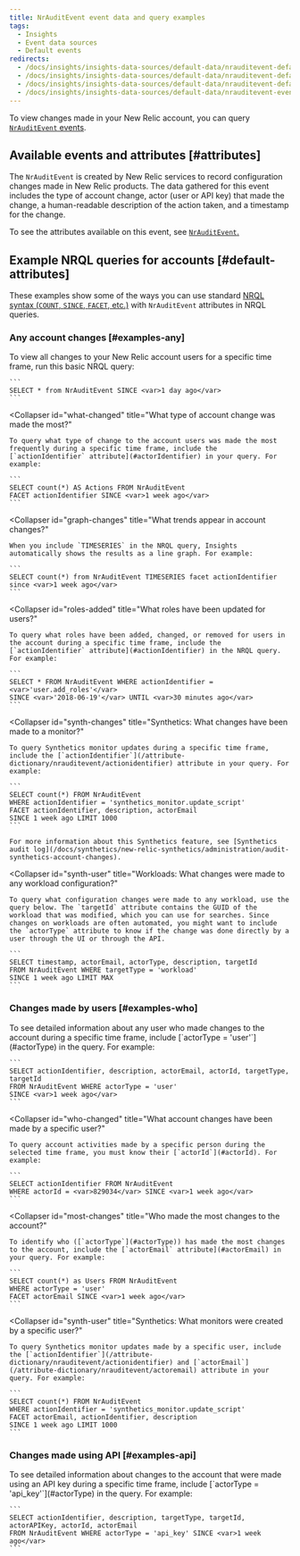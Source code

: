 ```yaml
---
title: NrAuditEvent event data and query examples
tags:
  - Insights
  - Event data sources
  - Default events
redirects:
  - /docs/insights/insights-data-sources/default-data/nrauditevent-default-custom-attributes-insights
  - /docs/insights/insights-data-sources/default-data/nrauditevent-default-attributes-insights
  - /docs/insights/insights-data-sources/default-data/nrauditevent-default-attributes-examples
  - /docs/insights/insights-data-sources/default-data/nrauditevent-event-data-query-examples
---
```


To view changes made in your New Relic account, you can query [`NrAuditEvent` events](/docs/insights/use-insights-ui/manage-account-data/query-account-audit-logs-nrauditevent).

## Available events and attributes [#attributes]

The `NrAuditEvent` is created by New Relic services to record configuration changes made in New Relic products. The data gathered for this event includes the type of account change, actor (user or API key) that made the change, a human-readable description of the action taken, and a timestamp for the change.

To see the attributes available on this event, see [`NrAuditEvent`.](https://docs.newrelic.com/attribute-dictionary?attribute_name=&events_tids%5B%5D=8287)

## Example NRQL queries for accounts [#default-attributes]

These examples show some of the ways you can use standard [NRQL syntax (`COUNT`, `SINCE`, `FACET`, etc.)](/docs/insights/nrql-new-relic-query-language/nrql-resources/nrql-syntax-components-functions#sel-since) with `NrAuditEvent` attributes in NRQL queries.

### Any account changes [#examples-any]

<CollapserGroup>
  <Collapser
    id="all-changes"
    title="What changes have been made to the New Relic account?"
  >
    To view all changes to your New Relic account users for a specific time frame, run this basic NRQL query:

    ```
    SELECT * from NrAuditEvent SINCE <var>1 day ago</var>
    ```
  </Collapser>

  <Collapser
    id="what-changed"
    title="What type of account change was made the most?"
  >
    To query what type of change to the account users was made the most frequently during a specific time frame, include the [`actionIdentifier` attribute](#actorIdentifier) in your query. For example:

    ```
    SELECT count(*) AS Actions FROM NrAuditEvent 
    FACET actionIdentifier SINCE <var>1 week ago</var>
    ```
  </Collapser>

  <Collapser
    id="graph-changes"
    title="What trends appear in account changes?"
  >
    When you include `TIMESERIES` in the NRQL query, Insights automatically shows the results as a line graph. For example:

    ```
    SELECT count(*) from NrAuditEvent TIMESERIES facet actionIdentifier since <var>1 week ago</var>
    ```
  </Collapser>

  <Collapser
    id="roles-added"
    title="What roles have been updated for users?"
  >
    To query what roles have been added, changed, or removed for users in the account during a specific time frame, include the [`actionIdentifier` attribute](#actionIdentifier) in the NRQL query. For example:

    ```
    SELECT * FROM NrAuditEvent WHERE actionIdentifier = <var>'user.add_roles'</var> 
    SINCE <var>'2018-06-19'</var> UNTIL <var>30 minutes ago</var>
    ```
  </Collapser>

  <Collapser
    id="synth-changes"
    title="Synthetics: What changes have been made to a monitor?"
  >
    To query Synthetics monitor updates during a specific time frame, include the [`actionIdentifier`](/attribute-dictionary/nrauditevent/actionidentifier) attribute in your query. For example:

    ```
    SELECT count(*) FROM NrAuditEvent 
    WHERE actionIdentifier = 'synthetics_monitor.update_script' 
    FACET actionIdentifier, description, actorEmail 
    SINCE 1 week ago LIMIT 1000
    ```

    For more information about this Synthetics feature, see [Synthetics audit log](/docs/synthetics/new-relic-synthetics/administration/audit-synthetics-account-changes).
  </Collapser>

  <Collapser
    id="synth-user"
    title="Workloads: What changes were made to any workload configuration?"
  >
    To query what configuration changes were made to any workload, use the query below. The `targetId` attribute contains the GUID of the workload that was modified, which you can use for searches. Since changes on workloads are often automated, you might want to include the `actorType` attribute to know if the change was done directly by a user through the UI or through the API.

    ```
    SELECT timestamp, actorEmail, actorType, description, targetId 
    FROM NrAuditEvent WHERE targetType = 'workload' 
    SINCE 1 week ago LIMIT MAX
    ```
  </Collapser>
</CollapserGroup>

### Changes made by users [#examples-who]

<CollapserGroup>
  <Collapser
    id="events-users"
    title="What account changes have been made by any user?"
  >
    To see detailed information about any user who made changes to the account during a specific time frame, include [`actorType = 'user'`](#actorType) in the query. For example:

    ```
    SELECT actionIdentifier, description, actorEmail, actorId, targetType, targetId 
    FROM NrAuditEvent WHERE actorType = 'user' 
    SINCE <var>1 week ago</var>
    ```
  </Collapser>

  <Collapser
    id="who-changed"
    title="What account changes have been made by a specific user?"
  >
    To query account activities made by a specific person during the selected time frame, you must know their [`actorId`](#actorId). For example:

    ```
    SELECT actionIdentifier FROM NrAuditEvent 
    WHERE actorId = <var>829034</var> SINCE <var>1 week ago</var>
    ```
  </Collapser>

  <Collapser
    id="most-changes"
    title="Who made the most changes to the account?"
  >
    To identify who ([`actorType`](#actorType)) has made the most changes to the account, include the [`actorEmail` attribute](#actorEmail) in your query. For example:

    ```
    SELECT count(*) as Users FROM NrAuditEvent 
    WHERE actorType = 'user' 
    FACET actorEmail SINCE <var>1 week ago</var>
    ```
  </Collapser>

  <Collapser
    id="synth-user"
    title="Synthetics: What monitors were created by a specific user?"
  >
    To query Synthetics monitor updates made by a specific user, include the [`actionIdentifier`](/attribute-dictionary/nrauditevent/actionidentifier) and [`actorEmail`](/attribute-dictionary/nrauditevent/actoremail) attribute in your query. For example:

    ```
    SELECT count(*) FROM NrAuditEvent 
    WHERE actionIdentifier = 'synthetics_monitor.update_script' 
    FACET actorEmail, actionIdentifier, description 
    SINCE 1 week ago LIMIT 1000
    ```
  </Collapser>
</CollapserGroup>

### Changes made using API [#examples-api]

<CollapserGroup>
  <Collapser
    id="events-api-key"
    title="What account changes have been made using an API key?"
  >
    To see detailed information about changes to the account that were made using an API key during a specific time frame, include [`actorType = 'api_key'`](#actorType) in the query. For example:

    ```
    SELECT actionIdentifier, description, targetType, targetId, actorAPIKey, actorId, actorEmail 
    FROM NrAuditEvent WHERE actorType = 'api_key' SINCE <var>1 week ago</var>
    ```
  </Collapser>
</CollapserGroup>
